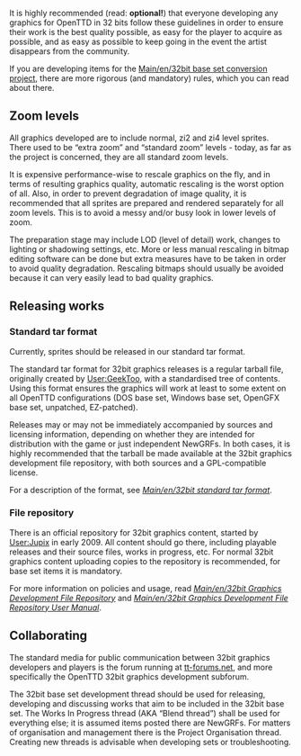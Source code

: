 It is highly recommended (read: '''optional!''') that everyone developing any graphics for OpenTTD in 32 bits follow these guidelines in order to ensure their work is the best quality possible, as easy for the player to acquire as possible, and as easy as possible to keep going in the event the artist disappears from the community.

If you are developing items for the [[Main/en/32bit base set conversion project]], there are more rigorous (and mandatory) rules, which you can read about there.

==Zoom levels==

All graphics developed are to include normal, zi2 and zi4 level sprites. There used to be “extra zoom” and “standard zoom” levels - today, as far as the project is concerned, they are all standard zoom levels. 

It is expensive performance-wise to rescale graphics on the fly, and in terms of resulting graphics quality, automatic rescaling is the worst option of all. Also, in order to prevent degradation of image quality, it is recommended that all sprites are prepared and rendered separately for all zoom levels. This is to avoid a messy and/or busy look in lower levels of zoom. 

The preparation stage may include LOD (level of detail) work, changes to lighting or shadowing settings, etc. More or less manual rescaling in bitmap editing software can be done but extra measures have to be taken in order to avoid quality degradation. Rescaling bitmaps should usually be avoided because it can very easily lead to bad quality graphics.

==Releasing works==

{{en/Note|It is now technically possible to make releases as .grfs, as the project intended. We are in the process of documenting this option. In the mean time you can use the standard tar format.}}

===Standard tar format===

Currently, sprites should be released in our standard tar format.

The standard tar format for 32bit graphics releases is a regular tarball file, originally created by [[Archive/en/GeekToo|User:GeekToo]], with a standardised tree of contents. Using this format ensures the graphics will work at least to some extent on all OpenTTD configurations (DOS base set, Windows base set, OpenGFX base set, unpatched, EZ-patched).

Releases may or may not be immediately accompanied by sources and licensing information, depending on whether they are intended for distribution with the game or just independent NewGRFs. In both cases, it is highly recommended that the tarball be made available at the 32bit graphics development file repository, with both sources and a GPL-compatible license.

For a description of the format, see ''[[Main/en/32bit standard tar format]]''.

===File repository===

There is an official repository for 32bit graphics content, started by [[Archive/en/Jupix|User:Jupix]] in early 2009. All content should go there, including playable releases and their source files, works in progress, etc. For normal 32bit graphics content uploading copies to the repository is recommended, for base set items it is mandatory.

For more information on policies and usage, read ''[[Main/en/32bit Graphics Development File Repository]]'' and ''[[Main/en/32bit Graphics Development File Repository User Manual]]''.

==Collaborating==

The standard media for public communication between 32bit graphics developers and players is the forum running at [http://www.tt-forums.net tt-forums.net], and more specifically the OpenTTD 32bit graphics development subforum.

The 32bit base set development thread should be used for releasing, developing and discussing works that aim to be included in the 32bit
base set. The Works In Progress thread (AKA “Blend thread”) shall be used for everything else; it is assumed items posted there are NewGRFs. For matters of organisation and management there is the Project Organisation thread. Creating new threads is advisable when developing sets or troubleshooting.